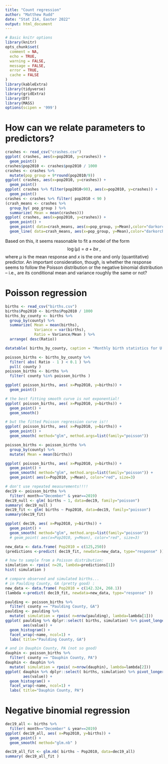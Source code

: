 ```yaml
---
title: "Count regression"
author: "Matthew Rudd"
date: "Stat 214, Easter 2022"
output: html_document
---
```


```r
# Basic knitr options
library(knitr)
opts_chunk$set(
  comment = NA,
  echo = TRUE,
  warning = FALSE,
  message = FALSE,
  error = TRUE,
  cache = FALSE
)
library(kableExtra)
library(tidyverse)
library(gridExtra)
library(DT)
library(MASS)
options(scipen = '999')
```

# How can we relate parameters to predictors?

```r
crashes <- read_csv("crashes.csv")
ggplot( crashes, aes(x=pop2010, y=crashes)) +
  geom_point()
crashes$pop2010 <- crashes$pop2010 / 1000
crashes <- crashes %>%
  mutate(pop_group = 9*round(pop2010/9))
ggplot( crashes, aes(x=pop2010, y=crashes)) +
  geom_point()
ggplot( crashes %>% filter(pop2010<90), aes(x=pop2010, y=crashes)) +
  geom_point()
crashes <- crashes %>% filter( pop2010 < 90 )
(crash_means <- crashes %>% 
  group_by( pop_group ) %>%
  summarize( Mean = mean(crashes)))
ggplot( crashes, aes(x=pop2010, y=crashes)) +
  geom_point() + 
  geom_point( data=crash_means, aes(x=pop_group, y=Mean),color="darkorchid",size=4) +
  geom_line( data=crash_means, aes(x=pop_group, y=Mean),color="darkorchid", size=2)
```

Based on this, it seems reasonable to fit a model of the form
$$ \log( \mu ) ~ = ~ a + bx \ , $$
where $\mu$ is the mean response and $x$ is the one and only (quantitative) predictor.
An important consideration, though, is whether the response seems to follow the
Poisson distribution or the negative binomial distribution -- i.e., are its conditional 
mean and variance roughly the same or not?

# Poisson regression

```r
births <- read_csv("births.csv")
births$Pop2010 <- births$Pop2010 / 1000
births_by_county <- births %>%
  group_by(county) %>% 
  summarize( Mean = mean(births),
             Variance = var(births),
             Ratio = Variance/Mean ) %>% 
  arrange( desc(Ratio))

datatable( births_by_county, caption = "Monthly birth statistics for U.S. counties")

poisson_births <- births_by_county %>% 
  filter( abs( Ratio - 1 ) < 0.1 ) %>%
  pull( county )
poisson_births <- births %>%
  filter( county %in% poisson_births )

ggplot( poisson_births, aes( x=Pop2010, y=births)) +
  geom_point()

# the best fitting smooth curve is not exponential!
ggplot( poisson_births, aes( x=Pop2010, y=births)) +
  geom_point() +
  geom_smooth() 

# but the fitted Poisson regression curve is!!
ggplot( poisson_births, aes( x=Pop2010, y=births)) +
  geom_point() +
  geom_smooth( method="glm", method.args=list(family="poisson")) 

poisson_births <- poisson_births %>%
  group_by(county) %>%
  mutate( Mean = mean(births)) 

ggplot( poisson_births, aes( x=Pop2010, y=births)) +
  geom_point() +
  geom_smooth( method="glm", method.args=list(family="poisson")) +
  geom_point( aes(x=Pop2010, y=Mean), color="red", size=3)
```

```r
# don't use repeated measurements!!!!
dec19 <- poisson_births %>% 
  filter( month=="December" & year==2019)
dec19_null <- glm( births ~ 1, data=dec19, family="poisson")
summary( dec19_null )
dec19_fit <- glm( births ~ Pop2010, data=dec19, family="poisson")
summary(dec19_fit)

ggplot( dec19, aes( x=Pop2010, y=births)) +
  geom_point() +
  geom_smooth( method="glm", method.args=list(family="poisson"))
  # geom_point( aes(x=Pop2010, y=Mean), color="red", size=3)

new_data <- data.frame( Pop2010 = c(125,250))
(predictions <-predict( dec19_fit, newdata=new_data, type="response" ))

# how to sample from a Poisson distribution:
simulation <- rpois( n=20, lambda=predictions[1])
hist( simulation )

# compare observed and simulated births...
# in Paulding County, GA (pretty good) :
new_data <- data.frame( Pop2010 = c(142.324, 268.1))
(lambda <-predict( dec19_fit, newdata=new_data, type="response" ))

paulding <- poisson_births %>%
  filter( county == "Paulding County, GA")
paulding <- paulding %>%
  mutate( simulation = rpois( n=nrow(paulding), lambda=lambda[1]))
ggplot( paulding %>% dplyr::select( births, simulation) %>% pivot_longer(births:simulation), 
        aes(value)) +
  geom_histogram() +
  facet_wrap(~name, ncol=1) +
  labs( title="Paulding County, GA")

# and in Dauphin County, PA (not so good)
dauphin <- poisson_births %>%
  filter( county == "Dauphin County, PA")
dauphin <- dauphin %>%
  mutate( simulation = rpois( n=nrow(dauphin), lambda=lambda[2]))
ggplot( dauphin %>% dplyr::select( births, simulation) %>% pivot_longer(births:simulation), 
        aes(value)) +
  geom_histogram() +
  facet_wrap(~name, ncol=1) +
  labs( title="Dauphin County, PA")
```

# Negative binomial regression 

```r
dec19_all <- births %>% 
  filter( month=="December" & year==2019)
ggplot( dec19_all, aes( x=Pop2010, y=births)) +
  geom_point() +
  geom_smooth( method="glm.nb" )

dec19_all_fit <- glm.nb( births ~ Pop2010, data=dec19_all)
summary( dec19_all_fit )
```